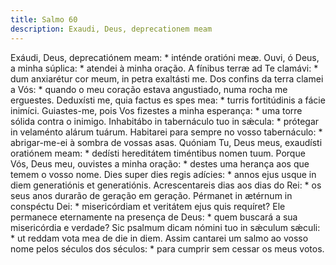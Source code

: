 ```yaml
---
title: Salmo 60
description: Exaudi, Deus, deprecationem meam
---
```


<div class="grid grid-cols-2 gap-5">
  <span class="text-justify">
    Exáudi, Deus, deprecatiónem meam: * inténde oratióni meæ.
  </span>
  <span class="text-justify">
    Ouvi, ó Deus, a minha súplica: * atendei à minha oração.
  </span>
  <span class="text-justify">
    A fínibus terræ ad Te clamávi: * dum anxiarétur cor meum, in petra exaltásti
    me.
  </span>
  <span class="text-justify">
    Dos confins da terra clamei a Vós: * quando o meu coração estava angustiado,
    numa rocha me erguestes.
  </span>
  <span class="text-justify">
    Deduxísti me, quia factus es spes mea: * turris fortitúdinis a fácie
    inimíci.
  </span>
  <span class="text-justify">
    Guiastes-me, pois Vos fizestes a minha esperança: * uma torre sólida contra
    o inimigo.
  </span>
  <span class="text-justify">
    Inhabitábo in tabernáculo tuo in sǽcula: * prótegar in velaménto alárum
    tuárum.
  </span>
  <span class="text-justify">
    Habitarei para sempre no vosso tabernáculo: * abrigar-me-ei à sombra de
    vossas asas.
  </span>
  <span class="text-justify">
    Quóniam Tu, Deus meus, exaudísti oratiónem meam: * dedísti hereditátem
    timéntibus nomen tuum.
  </span>
  <span class="text-justify">
    Porque Vós, Deus meu, ouvistes a minha oração: * destes uma herança aos que
    temem o vosso nome.
  </span>
  <span class="text-justify">
    Dies super dies regis adícies: * annos ejus usque in diem generatiónis et
    generatiónis.
  </span>
  <span class="text-justify">
    Acrescentareis dias aos dias do Rei: * os seus anos durarão de geração em
    geração.
  </span>
  <span class="text-justify">
    Pérmanet in ætérnum in conspéctu Dei: * misericórdiam et veritátem ejus quis
    requíret?
  </span>
  <span class="text-justify">
    Ele permanece eternamente na presença de Deus: * quem buscará a sua
    misericórdia e verdade?
  </span>
  <span class="text-justify">
    Sic psalmum dicam nómini tuo in sǽculum sǽculi: * ut reddam vota mea de die
    in diem.
  </span>
  <span class="text-justify">
    Assim cantarei um salmo ao vosso nome pelos séculos dos séculos: * para
    cumprir sem cessar os meus votos.
  </span>
</div>
